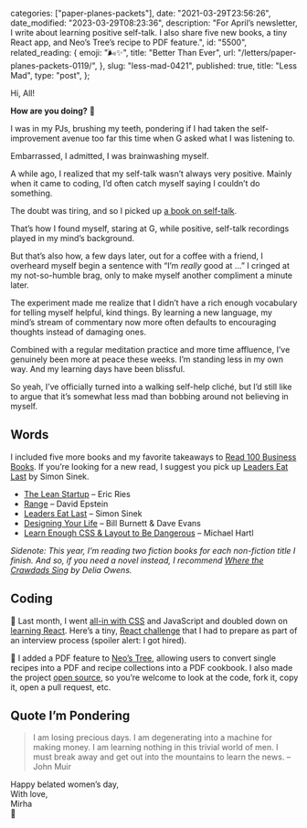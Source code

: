 
  categories: ["paper-planes-packets"],
  date: "2021-03-29T23:56:26",
  date_modified: "2023-03-29T08:23:36",
  description:
    "For April’s newsletter, I write about learning positive self-talk. I also share five new books, a tiny React app, and Neo’s Tree’s recipe to PDF feature.",
  id: "5500",
  related_reading: {
    emoji: "🌬✨",
    title: "Better Than Ever",
    url: "/letters/paper-planes-packets-0119/",
  },
  slug: "less-mad-0421",
  published: true,
  title: "Less Mad",
  type: "post",
};


Hi, All!

**How are you doing?** 🐝

I was in my PJs, brushing my teeth, pondering if I had taken the self-improvement avenue too far this time when G asked what I was listening to.

Embarrassed, I admitted, I was brainwashing myself.

A while ago, I realized that my self-talk wasn’t always very positive. Mainly when it came to coding, I’d often catch myself saying I couldn’t do something.

The doubt was tiring, and so I picked up [a book on self-talk](https://www.amazon.com/What-When-Talk-Your-Self/dp/1501171992/).

That’s how I found myself, staring at G, while positive, self-talk recordings played in my mind’s background.

But that’s also how, a few days later, out for a coffee with a friend, I overheard myself begin a sentence with “I’m *really* good at …” I cringed at my not-so-humble brag, only to make myself another compliment a minute later.

The experiment made me realize that I didn’t have a rich enough vocabulary for telling myself helpful, kind things. By learning a new language, my mind’s stream of commentary now more often defaults to encouraging thoughts instead of damaging ones.

Combined with a regular meditation practice and more time affluence, I’ve genuinely been more at peace these weeks. I’m standing less in my own way. And my learning days have been blissful.

So yeah, I’ve officially turned into a walking self-help cliché, but I’d still like to argue that it’s somewhat less mad than bobbing around not believing in myself.

## Words

I included five more books and my favorite takeaways to [Read 100 Business Books](/read-100-books#finished-reads). If you’re looking for a new read, I suggest you pick up [Leaders Eat Last](/read-100-books#73-leaders-eat-last) by Simon Sinek.

- [The Lean Startup](/read-100-books#71-the-lean-startup) – Eric Ries
- [Range](/read-100-books#72-range) – David Epstein
- [Leaders Eat Last](/read-100-books#73-leaders-eat-last) – Simon Sinek
- [Designing Your Life](/read-100-books#74-designing-your-life) – Bill Burnett & Dave Evans
- [Learn Enough CSS & Layout to Be Dangerous](/read-100-books#75-learn-enough-css-and-layout-to-be-dangerous) – Michael Hartl

_Sidenote: This year, I’m reading two fiction books for each non-fiction title I finish. And so, if you need a novel instead, I recommend [Where the Crawdads Sing](https://www.amazon.com/Where-Crawdads-Sing-Delia-Owens-ebook/dp/B078GD3DRG/) by Delia Owens._

## Coding

🚀 Last month, I went [all-in with CSS](https://css-for-js.dev/) and JavaScript and doubled down on [learning React](https://epicreact.dev/learn). Here’s a tiny, [React challenge](https://github.com/mirhamasala/pokemon) that I had to prepare as part of an interview process (spoiler alert: I got hired).

🌳 I added a PDF feature to [Neo’s Tree](https://www.neostree.com), allowing users to convert single recipes into a PDF and recipe collections into a PDF cookbook. I also made the project [open source](https://github.com/mirhamasala/neostree), so you’re welcome to look at the code, fork it, copy it, open a pull request, etc.

## Quote I’m Pondering

> I am losing precious days. I am degenerating into a machine for making money. I am learning nothing in this trivial world of men. I must break away and get out into the mountains to learn the news. –John Muir

Happy belated women’s day,\
With love,\
Mirha\
🍯
